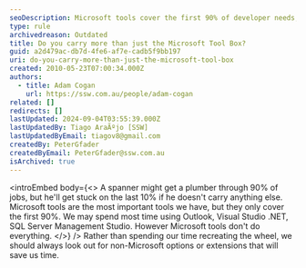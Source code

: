```yaml
---
seoDescription: Microsoft tools cover the first 90% of developer needs, but carrying additional non-Microsoft options can save time and boost productivity.
type: rule
archivedreason: Outdated
title: Do you carry more than just the Microsoft Tool Box?
guid: a2d479ac-db7d-4fe6-af7e-cadb5f9bb197
uri: do-you-carry-more-than-just-the-microsoft-tool-box
created: 2010-05-23T07:00:34.000Z
authors:
  - title: Adam Cogan
    url: https://ssw.com.au/people/adam-cogan
related: []
redirects: []
lastUpdated: 2024-09-04T03:55:39.000Z
lastUpdatedBy: Tiago AraÃºjo [SSW]
lastUpdatedByEmail: tiagov8@gmail.com
createdBy: PeterGfader
createdByEmail: PeterGfader@ssw.com.au
isArchived: true
---
```


<introEmbed
  body={<>
A spanner might get a plumber through 90% of jobs, but he'll get stuck on the last 10% if he doesn't carry anything else.
Microsoft tools are the most important tools we have, but they only cover the first 90%. We may spend most time using Outlook, Visual Studio .NET, SQL Server Management Studio. However Microsoft tools don't do everything.
  </>}
/>
Rather than spending our time recreating the wheel, we should always look out for non-Microsoft options or extensions that will save us time.
